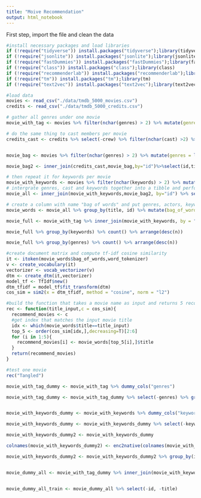 ```yaml
---
title: "Moive Recommendation"
output: html_notebook
---
```


First step, import the file and clean the data 

```r
#install necessary packages and load libraries
if (!require("tidyverse")) install.packages("tidyverse");library(tidyverse)
if (!require("jsonlite")) install.packages("jsonlite");library(jsonlite)
if (!require("fastDummies")) install.packages("fastDummies");library(fastDummies)
if (!require("class")) install.packages("class");library(class)
if (!require("recommenderlab")) install.packages("recommenderlab");library(recommenderlab)
if (!require("tm")) install.packages("tm");library(tm)
if (!require("text2vec")) install.packages("text2vec");library(text2vec)
```


```r
#load data
movies <- read_csv("./data/tmdb_5000_movies.csv")
credits <- read_csv("./data/tmdb_5000_credits.csv")
```


```r
# gather all genres under one movie 
movie_with_tag <- movies %>% filter(nchar(genres) > 2) %>% mutate(genres = lapply(genres, fromJSON)) %>% unnest(genres) %>% select(id, title, genres = name)

# do the same thing to cast members per movie 
credits_cast <- credits %>% select(-crew) %>% filter(nchar(cast) >2) %>%  mutate(cast=lapply(cast,fromJSON)) %>% unnest(cast) %>% select(movie_id,title,cast=name) %>% mutate(id=movie_id)%>%mutate(movie_id=NULL) %>% mutate(casts = str_replace_all(cast, " ", "")) %>% select(id, title, cast = casts) %>% group_by(id, title) %>% mutate(cast = paste0(cast, collapse = " ")) %>% distinct()


movie_bag <- movies %>% filter(nchar(genres) > 2) %>% mutate(genres = lapply(genres, fromJSON)) %>% unnest(genres) %>% select(id,title,genres=name,overview) %>% group_by(id,title) %>% mutate(genres = paste0(genres, collapse =" ")) %>% distinct()

movie_bag2 <- inner_join(credits_cast,movie_bag,by="id")%>%select(id,title.x,cast,genres,overview)

# then repeat it for keywords per movie 
movie_with_keywords <- movies %>% filter(nchar(keywords) > 2) %>% mutate(keywords = lapply(keywords, fromJSON)) %>% unnest(keywords) %>% select(id, title, keywords = name)%>% group_by(id,title) %>% mutate(keywords=paste0(keywords, collapse=" ")) %>% distinct()
# intergrate genres, cast and keywords together into a tibble and perform some preprocessing(transform words into lower case, remove punctuation)
movie_all <- inner_join(movie_with_keywords,movie_bag2, by="id") %>% select(-title.x) %>% mutate(overview=tolower(overview))%>%mutate(overview=removePunctuation(overview)) %>% mutate(keywords=tolower(keywords)) %>% mutate(cast=tolower(cast)) %>% mutate(genres=tolower(genres))

# create a column with name "bag of words" and put genres, actors, keywords and overview into it to construct bag of words for each film
movie_words <- movie_all %>% group_by(title, id) %>% mutate(bag_of_words = paste0(genres, keywords, cast, overview,collapse=" "))

movie_full <- movie_with_tag %>% inner_join(movie_with_keywords, by = "id")

movie_full %>% group_by(keywords) %>% count() %>% arrange(desc(n))

movie_full %>% group_by(genres) %>% count() %>% arrange(desc(n))

#create document matrix and compute tf-idf cosine similarity 
it <- itoken(movie_words$bag_of_words,word_tokenizer)
v <- create_vocabulary(it)
vectorizer <- vocab_vectorizer(v)
dtm <- create_dtm(it,vectorizer)
model_tf <- TfIdf$new()
dtm_tfidf = model_tf$fit_transform(dtm)
cos_sim = sim2(x = dtm_tfidf, method = "cosine", norm = "l2")

#build the function that takes a movie name as input and returns 5 recommended movies
rec <- function(title_input,c = cos_sim){
  recommend_movies <- c
  #get index that matches the input movie title
  idx <- which(movie_words$title==title_input)
  top_5 <- order(cos_sim[idx,],decreasing=T)[2:6]
  for (i in 1:5){
    recommend_movies[i] <- movie_words[top_5[i],]$title
  }
  return(recommend_movies)
}

#test one movie
rec("Tangled")
```



```r

movie_with_tag_dummy <- movie_with_tag %>% dummy_cols("genres") 

movie_with_tag_dummy <- movie_with_tag_dummy %>% select(-genres) %>% group_by(id, title) %>% summarize_all(sum) 


movie_with_keywords_dummy <- movie_with_keywords %>% dummy_cols("keywords")

movie_with_keywords_dummy <- movie_with_keywords_dummy %>% select(-keywords) 

movie_with_keywords_dummy2 <- movie_with_keywords_dummy

colnames(movie_with_keywords_dummy2) <- enc2native(colnames(movie_with_keywords_dummy2))

movie_with_keywords_dummy2 <- movie_with_keywords_dummy2 %>% group_by(id, title) %>% summarize_all(sum)


movie_dummy_all <- movie_with_tag_dummy %>% inner_join(movie_with_keywords_dummy2, by = c("id", "title"))



```


```r
movie_dummy_all_train <- movie_dummy_all %>% select(-id, -title)


```




